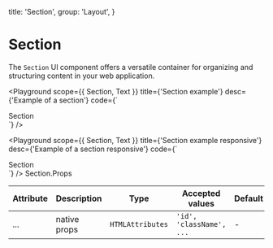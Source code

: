 
  title: 'Section',
  group: 'Layout',
}

# Section

The `Section` UI component offers a versatile container for organizing and structuring content in your web application.

<Playground
  scope={{ Section, Text }}
  title={'Section example'}
  desc={'Example of a section'}
  code={`
  <Section>
    <Text>Section</Text>
</Section>
  `}
/>

<Playground
  scope={{ Section, Text }}
  title={'Section example responsive'}
  desc={'Example of a section responsive'}
  code={`
  <Section p={{ xs: 2, md: 4, xl: 6 }}>
    <Text>Section</Text>
</Section>
  `}
/>

<Attributes edit="/app/components/section.mdx">
<Attributes.Title>Section.Props</Attributes.Title>

| Attribute | Description  | Type             | Accepted values          | Default |
| --------- | ------------ | ---------------- | ------------------------ | ------- |
| ...       | native props | `HTMLAttributes` | `'id', 'className', ...` | -       |

</Attributes>

